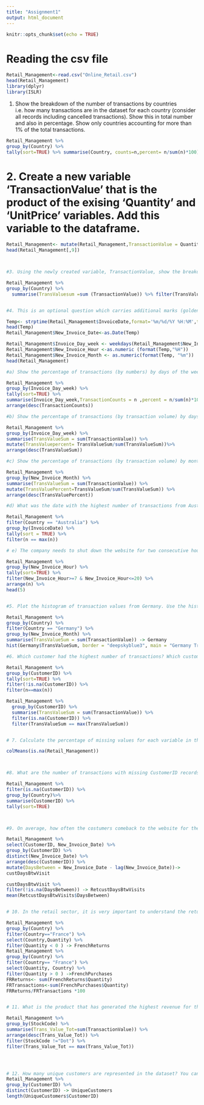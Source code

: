 ```yaml
---
title: "Assignment1"
output: html_document
---
```


```r
knitr::opts_chunk$set(echo = TRUE)
```
# Reading the csv file 
```r

Retail_Management<-read.csv("Online_Retail.csv") 
head(Retail_Management)
library(dplyr)
library(ISLR)
```
1. Show the breakdown of the number of transactions by countries i.e. how many transactions are in the dataset for each country (consider all records including cancelled transactions). Show this in total number and also in percentage. Show only countries accounting for more than 1% of the total transactions.

```r

Retail_Management %>%
group_by(Country) %>%
tally(sort=TRUE) %>% summarise(Country, counts=n,percent= n/sum(n)*100) %>% filter (percent > 1)

```

# 2. Create a new variable ‘TransactionValue’ that is the product of the exising ‘Quantity’ and ‘UnitPrice’ variables. Add this variable to the dataframe. 

```r

Retail_Management<- mutate(Retail_Management,TransactionValue = Quantity * UnitPrice)
head(Retail_Management[,9])



#3. Using the newly created variable, TransactionValue, show the breakdown of transaction values by countries i.e. how much money in total has been spent each country. Show this in total sum of transaction values. Show only countries with total transaction exceeding 130,000 British Pound.

Retail_Management %>%
group_by(Country) %>%
  summarise(TransValuesum =sum (TransactionValue)) %>% filter(TransValuesum > 130000) %>% arrange(desc(TransValuesum))


#4. This is an optional question which carries additional marks (golden questions). In this question, we are dealing with the InvoiceDate variable. The variable is read as a categorical when you read data from the file. Now we need to explicitly instruct R to interpret this as a Date variable. "POSIXlt" and "POSIXct" are two powerful object classes in R to deal with date and time

Temp<- strptime(Retail_Management$InvoiceDate,format='%m/%d/%Y %H:%M',tz='GMT')
head(Temp)
Retail_Management$New_Invoice_Date<-as.Date(Temp)

Retail_Management$Invoice_Day_week <- weekdays(Retail_Management$New_Invoice_Date)
Retail_Management$New_Invoice_Hour <-as.numeric (format(Temp,"%H"))
Retail_Management$New_Invoice_Month <- as.numeric(format(Temp, "%m"))
head(Retail_Management)

#a) Show the percentage of transactions (by numbers) by days of the week 

Retail_Management %>%
group_by(Invoice_Day_week) %>%
tally(sort=TRUE) %>%
summarise(Invoice_Day_week,TransactionCounts = n ,percent = n/sum(n)*100) %>%
arrange(desc(TransactionCounts))

#b) Show the percentage of transactions (by transaction volume) by days of the week 

Retail_Management %>%
group_by(Invoice_Day_week) %>%
summarise(TransValueSum = sum(TransactionValue)) %>%
mutate(TransValuepercent= TransValueSum/sum(TransValueSum))%>%
arrange(desc(TransValueSum))

#c) Show the percentage of transactions (by transaction volume) by month of the year 

Retail_Management %>%
group_by(New_Invoice_Month) %>%
summarise(TransValueSum = sum(TransactionValue)) %>%
mutate(TransValuePercent=TransValueSum/sum(TransValueSum)) %>%
arrange(desc(TransValuePercent))

#d) What was the date with the highest number of transactions from Australia? 

Retail_Management %>%
filter(Country == "Australia") %>%
group_by(InvoiceDate) %>%
tally(sort = TRUE) %>%
filter(n == max(n))

# e) The company needs to shut down the website for two consecutive hours for maintenance. What would be the hour of the day to start this so that the distribution is at minimum for the customers? The responsible IT team is available from 7:00 to 20:00 every day.

Retail_Management %>%
group_by(New_Invoice_Hour) %>%
tally(sort=TRUE) %>%
filter(New_Invoice_Hour>=7 & New_Invoice_Hour<=20) %>%
arrange(n) %>%
head(5)


#5. Plot the histogram of transaction values from Germany. Use the hist() function to plot.

Retail_Management %>%
group_by(Country) %>%
filter(Country == "Germany") %>%
group_by(New_Invoice_Month) %>%
summarise(TransValueSum = sum(TransactionValue)) -> Germany
hist(Germany$TransValueSum, border = "deepskyblue3", main = "Germany Transaction Value", xlab = "Transaction Value Sum per Month", ylab ="Frequency", col ="deepskyblue")

#6. Which customer had the highest number of transactions? Which customer is most valuable (i.e. highest total sum of transactions)?

Retail_Management %>%
group_by(CustomerID) %>%
tally(sort=TRUE) %>%
filter(!is.na(CustomerID)) %>%
filter(n==max(n))

Retail_Management %>%
  group_by(CustomerID) %>%
  summarise(TransValueSum = sum(TransactionValue)) %>%
  filter(is.na(CustomerID)) %>%
  filter(TransValueSum == max(TransValueSum))


# 7. Calculate the percentage of missing values for each variable in the dataset (5 marks). Hint colMeans():

colMeans(is.na(Retail_Management))



#8. What are the number of transactions with missing CustomerID records by countries? 

Retail_Management %>%
filter(is.na(CustomerID)) %>%
group_by(Country)%>%
summarise(CustomerID) %>%
tally(sort=TRUE)



#9. On average, how often the costumers comeback to the website for their next shopping? 

Retail_Management %>%
select(CustomerID, New_Invoice_Date) %>%
group_by(CustomerID) %>%
distinct(New_Invoice_Date) %>%
arrange(desc(CustomerID)) %>%
mutate(DaysBetween = New_Invoice_Date - lag(New_Invoice_Date))->
custDaysBtwVisit

custDaysBtwVisit %>%
filter(!is.na(DaysBetween)) -> RetcustDaysBtwVisits
mean(RetcustDaysBtwVisits$DaysBetween)


# 10. In the retail sector, it is very important to understand the return rate of the goods purchased by customers. In this example, we can define this quantity, simply, as the ratio of the number of transactions cancelled (regardless of the transaction value) over the total number of transactions. With this definition, what is the return rate for the French customers? (10 marks). Consider the cancelled transactions as those where the ‘Quantity’ variable has a negative value.

Retail_Management %>%
group_by(Country) %>%
filter(Country=="France") %>%
select(Country,Quantity) %>%
filter(Quantity < 0 ) -> FrenchReturns
Retail_Management %>%
group_by(Country) %>%
filter(Country== "France") %>%
select(Quantity, Country) %>%
filter(Quantity > 0 ) ->FrenchPurchases
FRReturns<- sum(FrenchReturns$Quantity)
FRTransactions<-sum(FrenchPurchases$Quantity)
FRReturns/FRTransactions *100


# 11. What is the product that has generated the highest revenue for the retailer? (i.e. item with the highest total sum of ‘TransactionValue’).

Retail_Management %>%
group_by(StockCode) %>%
summarise(Trans_Value_Tot=sum(TransactionValue)) %>%
arrange(desc(Trans_Value_Tot)) %>%
filter(StockCode !="Dot") %>%
filter(Trans_Value_Tot == max(Trans_Value_Tot))




# 12. How many unique customers are represented in the dataset? You can use unique() and length() functions. 
Retail_Management %>%
group_by(CustomerID) %>%
distinct(CustomerID) -> UniqueCustomers
length(UniqueCustomers$CustomerID)

```
